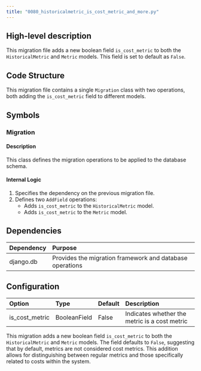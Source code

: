 ```yaml
---
title: "0080_historicalmetric_is_cost_metric_and_more.py"
---
```


## High-level description
This migration file adds a new boolean field `is_cost_metric` to both the `HistoricalMetric` and `Metric` models. This field is set to default as `False`.

## Code Structure
This migration file contains a single `Migration` class with two operations, both adding the `is_cost_metric` field to different models.

## Symbols

### Migration
#### Description
This class defines the migration operations to be applied to the database schema.

#### Internal Logic
1. Specifies the dependency on the previous migration file.
2. Defines two `AddField` operations:
   - Adds `is_cost_metric` to the `HistoricalMetric` model.
   - Adds `is_cost_metric` to the `Metric` model.

## Dependencies
| Dependency | Purpose |
|:-----------|:--------|
| django.db | Provides the migration framework and database operations |

## Configuration
| Option | Type | Default | Description |
|:-------|:-----|:--------|:------------|
| is_cost_metric | BooleanField | False | Indicates whether the metric is a cost metric |

This migration adds a new boolean field `is_cost_metric` to both the `HistoricalMetric` and `Metric` models. The field defaults to `False`, suggesting that by default, metrics are not considered cost metrics. This addition allows for distinguishing between regular metrics and those specifically related to costs within the system.